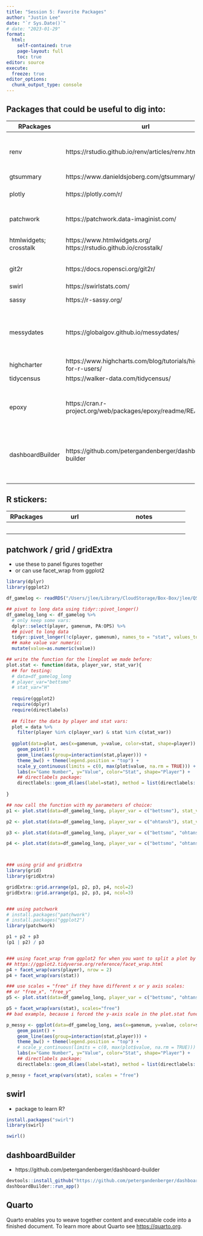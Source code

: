 ```yaml
---
title: "Session 5: Favorite Packages"
author: "Justin Lee"
date: "`r Sys.Date()`"
# date: "2023-01-29"
format:
  html:
    self-contained: true
    page-layout: full
    toc: true
editor: source
execute: 
  freeze: true
editor_options: 
  chunk_output_type: console
---
```


## Packages that could be useful to dig into:

+------------------------+-------------------------------------------------------------------+-----------------------------------------------------------------------------------------------+
| RPackages              | url                                                               | notes                                                                                         |
+========================+===================================================================+===============================================================================================+
| renv                   | https://rstudio.github.io/renv/articles/renv.html                 | freeze R package versions with snapshot(); load package versions with restore()               |
+------------------------+-------------------------------------------------------------------+-----------------------------------------------------------------------------------------------+
| gtsummary              | https://www.danieldsjoberg.com/gtsummary/                         | create html tables                                                                            |
+------------------------+-------------------------------------------------------------------+-----------------------------------------------------------------------------------------------+
| plotly                 | https://plotly.com/r/                                             | add some interactivity to ggplots                                                             |
+------------------------+-------------------------------------------------------------------+-----------------------------------------------------------------------------------------------+
| patchwork              | https://patchwork.data-imaginist.com/                             | panel figures together; similar to grid, gridExtra                                            |
+------------------------+-------------------------------------------------------------------+-----------------------------------------------------------------------------------------------+
| htmlwidgets; crosstalk | https://www.htmlwidgets.org/\                                     | interactive plots that can render to browser?                                                 |
|                        | https://rstudio.github.io/crosstalk/                              |                                                                                               |
+------------------------+-------------------------------------------------------------------+-----------------------------------------------------------------------------------------------+
| git2r                  | https://docs.ropensci.org/git2r/                                  | R package to clone/push/pull to git                                                           |
+------------------------+-------------------------------------------------------------------+-----------------------------------------------------------------------------------------------+
| swirl                  | https://swirlstats.com/                                           | learn R within R?                                                                             |
+------------------------+-------------------------------------------------------------------+-----------------------------------------------------------------------------------------------+
| sassy                  | https://r-sassy.org/                                              | makes R similar to SAS?                                                                       |
+------------------------+-------------------------------------------------------------------+-----------------------------------------------------------------------------------------------+
| messydates             | https://globalgov.github.io/messydates/                           | another dates package...maybe more flexible/automatic like data.table::fread()?               |
+------------------------+-------------------------------------------------------------------+-----------------------------------------------------------------------------------------------+
| highcharter            | https://www.highcharts.com/blog/tutorials/highcharts-for-r-users/ | render interactive plots to browser?                                                          |
+------------------------+-------------------------------------------------------------------+-----------------------------------------------------------------------------------------------+
| tidycensus             | https://walker-data.com/tidycensus/                               |                                                                                               |
+------------------------+-------------------------------------------------------------------+-----------------------------------------------------------------------------------------------+
| epoxy                  | https://cran.r-project.org/web/packages/epoxy/readme/README.html  | like glue but done in R chunks and uses RStudio autocompletion -- pipe in R objects into text |
+------------------------+-------------------------------------------------------------------+-----------------------------------------------------------------------------------------------+
| dashboardBuilder       | https://github.com/petergandenberger/dashboard-builder            | package by Peter Gandenberger that helps create Shiny dashboards without writing code         |
+------------------------+-------------------------------------------------------------------+-----------------------------------------------------------------------------------------------+
|                        |                                                                   |                                                                                               |
+------------------------+-------------------------------------------------------------------+-----------------------------------------------------------------------------------------------+
|                        |                                                                   |                                                                                               |
+------------------------+-------------------------------------------------------------------+-----------------------------------------------------------------------------------------------+

## R stickers:

+-------------+---------------------+-------------------------------+
| RPackages   | url                 | notes                         |
+=============+=====================+===============================+
|             |                     |                               |
+-------------+---------------------+-------------------------------+
|             |                     |                               |
+-------------+---------------------+-------------------------------+
|             |                     |                               |
+-------------+---------------------+-------------------------------+
|             |                     |                               |
+-------------+---------------------+-------------------------------+
|             |                     |                               |
+-------------+---------------------+-------------------------------+

## patchwork / grid / gridExtra

-   use these to panel figures together
-   or can use facet_wrap from ggplot2

```r

library(dplyr)
library(ggplot2)

df_gamelog <- readRDS("/Users/jlee/Library/CloudStorage/Box-Box/jlee/QSU_RWorkshop/data/baseball_gamelogs2024.rds")

## pivot to long data using tidyr::pivot_longer()
df_gamelog_long <- df_gamelog %>%
  # only keep some vars:
  dplyr::select(player, gamenum, PA:OPS) %>%
  ## pivot to long data
  tidyr::pivot_longer(!c(player, gamenum), names_to = "stat", values_to = "value") %>%
  ## make value var numeric:
  mutate(value=as.numeric(value))

## write the function for the lineplot we made before:
plot.stat <- function(data, player_var, stat_var){
  ## for testing:
  # data=df_gamelog_long
  # player_var="bettsmo"
  # stat_var="H"
  
  require(ggplot2)
  require(dplyr)
  require(directlabels)
  
  ## filter the data by player and stat vars:
  plot = data %>%
    filter(player %in% c(player_var) & stat %in% c(stat_var))
  
  ggplot(data=plot, aes(x=gamenum, y=value, color=stat, shape=player)) +
    geom_point() +
    geom_line(aes(group=interaction(stat,player))) +
    theme_bw() + theme(legend.position = "top") +
    scale_y_continuous(limits = c(0, max(plot$value, na.rm = TRUE))) +
    labs(x="Game Number", y="Value", color="Stat", shape="Player") +
    ## directlabels package:
    directlabels::geom_dl(aes(label=stat), method = list(directlabels::dl.trans(x=x+0.5), "last.points"), cex = 0.8)
  
}

## now call the function with my parameters of choice:
p1 <- plot.stat(data=df_gamelog_long, player_var = c("bettsmo"), stat_var = c("BA", "OBP"))

p2 <- plot.stat(data=df_gamelog_long, player_var = c("ohtansh"), stat_var = c("BA", "OBP"))

p3 <- plot.stat(data=df_gamelog_long, player_var = c("bettsmo", "ohtansh"), stat_var = c("BA", "OBP"))

p4 <- plot.stat(data=df_gamelog_long, player_var = c("bettsmo", "ohtansh", "freemfr"), stat_var = c("BA", "OBP"))



### using grid and gridExtra
library(grid)
library(gridExtra)

gridExtra::grid.arrange(p1, p2, p3, p4, ncol=2)
gridExtra::grid.arrange(p1, p2, p3, p4, ncol=3)


### using patchwork
# install.packages("patchwork")
# install.packages("ggplot2")
library(patchwork)

p1 + p2 + p3
(p1 | p2) / p3


### using facet_wrap from ggplot2 for when you want to split a plot by a variable and all have the same legend
## https://ggplot2.tidyverse.org/reference/facet_wrap.html
p4 + facet_wrap(vars(player), nrow = 2)
p4 + facet_wrap(vars(stat))

### use scales = "free" if they have different x or y axis scales:
## or "free_x", "free_y"
p5 <- plot.stat(data=df_gamelog_long, player_var = c("bettsmo", "ohtansh", "freemfr"), stat_var = c("BA", "OBP", "H", "PA"))

p5 + facet_wrap(vars(stat), scales="free")
## bad example, because i forced the y-axis scale in the plot.stat function...

p_messy <- ggplot(data=df_gamelog_long, aes(x=gamenum, y=value, color=stat, shape=player)) +
    geom_point() +
    geom_line(aes(group=interaction(stat,player))) +
    theme_bw() + theme(legend.position = "top") +
    # scale_y_continuous(limits = c(0, max(plot$value, na.rm = TRUE))) +
    labs(x="Game Number", y="Value", color="Stat", shape="Player") +
    ## directlabels package:
    directlabels::geom_dl(aes(label=stat), method = list(directlabels::dl.trans(x=x+0.5), "last.points"), cex = 0.8)

p_messy + facet_wrap(vars(stat), scales = "free")
```

## swirl

-   package to learn R?

```r
install.packages("swirl")
library(swirl)

swirl()
```

## dashboardBuilder

-   https://github.com/petergandenberger/dashboard-builder

```r
devtools::install_github("https://github.com/petergandenberger/dashboard-builder")
dashboardBuilder::run_app()
```

## Quarto

Quarto enables you to weave together content and executable code into a finished document. To learn more about Quarto see <https://quarto.org>.
